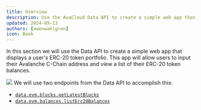 ```yaml
---
title: Overview
description: Use the AvaCloud Data API to create a simple web app that displays a user's ERC-20 token balances.
updated: 2024-09-13
authors: [owenwahlgren]
icon: Book
---
```


In this section we will use the Data API to create a simple web app that displays a user's ERC-20 token portfolio. This app will allow users to input their Avalanche C-Chain address and view a list of their ERC-20 token balances.

![](/course-images/avacloudsdk/balance-app.png)
We will use two endpoints from the Data API to accomplish this:

- [`data.evm.blocks.getLatestBlocks`](https://developers.avacloud.io/data-api/evm-blocks/list-latest-blocks)
- [`data.evm.balances.listErc20Balances`](https://developers.avacloud.io/data-api/evm-balances/list-erc-20-balances)
